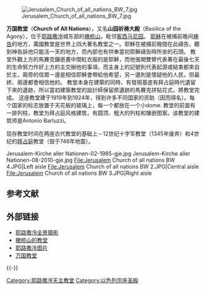 {{Coord|31.779227|N|35.239628|E|display=title}}

[[File:Jerusalem_Church_of_all_nations_BW_7.jpg|right]]

'''万国教堂'''（'''Church of All Nations'''），又名'''山园祈祷大殿'''（Basilica of the Agony），位于[[耶路撒冷|耶路撒冷]]城东部的[[橄榄山|橄榄山]]，毗邻[[客西马尼园|客西马尼园]]。<!-- It enshrines a section of bedrock where --> [[耶稣|耶稣]]在被捕前晚间[[祷告|祷告]]的地方，萬國教堂是世界上四大著名教堂之一。耶穌在被捕前晚間在此禱告，聽到神告訴他只能活一天的地方，而內部也有供奉當初耶穌禱告時所坐的石頭。
教堂外觀上方的馬賽克鑲嵌畫中間紅衣服的是耶穌，而他張開雙臂代表著在最後七天的生命努力作好上方的主交辦他的事項，而主身上的記號則代表起源或結束都來自於主，兩旁的信眾一邊是相信耶穌會帶給他希望，另一邊則是懷疑他的人民，但最終、兩邊都會相信他的。
教堂本身在建築的同時，有發現基底有拜占庭時代遺留下來的遺跡，所以當初建築教堂的設計師保留原遺跡的馬賽克拼貼花式，將教堂完成。
这座教堂建于1919年到1924年，得到许多不同国家的资助（因而得名）。每个国家的标志放置于天花板的玻璃上，每一个都放在一个小dome. 教堂的前面有一排列柱，教堂为拜占庭风格建筑，有圆顶、粗大的列柱和镶嵌图案。该教堂的建筑师是Antonio Barluzzi。

现存教堂时间在两座古代教堂的基础上－12世纪十字军教堂（1345年废弃）和4世纪的[[拜占庭|拜占庭]]教堂（毁于746年地震）。

<gallery>
Jerusalem-Kirche aller Nationen-02-1985-gje.jpg
Jerusalem-Kirche aller Nationen-08-2010-gje.jpg
File:Jerusalem Church of all nations BW 4.JPG|Left aisle
File:Jerusalem Church of all nations BW 2.JPG|Central aisle
File:Jerusalem Church of all nations BW 3.JPG|Right aisle
</gallery>

== 参考文献 ==
{{Reflist}}

== 外部链接 ==
* [http://jerusalem360.com/panoramas/all_nations_church 耶路撒冷全景摄影]{{Wayback|url=http://jerusalem360.com/panoramas/all_nations_church |date=20071007203309 }}
* [https://web.archive.org/web/20070927002630/http://www.trekker.co.il/english/mount-of-olives.htm 橄榄山的教堂]
* [http://www.jerusalemshots.com/cat_en22.html 耶路撒冷图片]{{Wayback|url=http://www.jerusalemshots.com/cat_en22.html |date=20070507081244 }}
* [http://www.withfriendship.com/user/manassen/church-of-all-nations.php 万国教堂]{{Wayback|url=http://www.withfriendship.com/user/manassen/church-of-all-nations.php |date=20070625194002 }}

{{-}}
{{耶路撒冷教堂}}

[[Category:耶路撒冷天主教堂|Category:耶路撒冷天主教堂]]
[[Category:以色列宗座圣殿|Category:以色列宗座圣殿]]